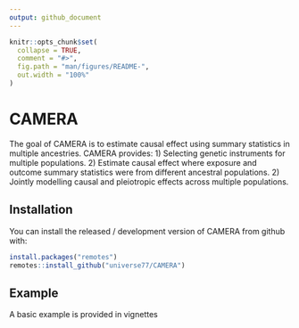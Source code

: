 ```yaml
---
output: github_document
---
```


<!-- README.md is generated from README.Rmd. Please edit that file -->

```r
knitr::opts_chunk$set(
  collapse = TRUE,
  comment = "#>",
  fig.path = "man/figures/README-",
  out.width = "100%"
)
```

# CAMERA
<!-- badges: start -->
<!-- badges: end -->

The goal of CAMERA is to estimate causal effect using summary statistics in multiple ancestries. CAMERA provides:
1) Selecting genetic instruments for multiple populations. 
2) Estimate causal effect where exposure and outcome summary statistics were from different ancestral populations.
2) Jointly modelling causal and pleiotropic effects across multiple populations. 

## Installation
You can install the released / development version of CAMERA from github with:

``` r
install.packages("remotes")
remotes::install_github("universe77/CAMERA")
```

## Example
A basic example is provided in vignettes
